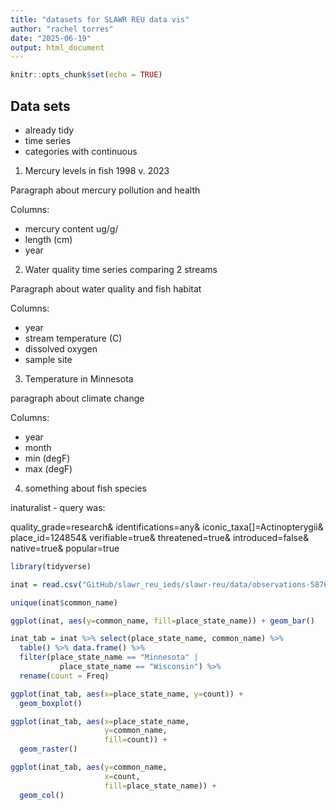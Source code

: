 ```yaml
---
title: "datasets for SLAWR REU data vis"
author: "rachel torres"
date: "2025-06-19"
output: html_document
---
```


```r
knitr::opts_chunk$set(echo = TRUE)
```

## Data sets 

- already tidy 
- time series 
- categories with continuous 

1. Mercury levels in fish 1998 v. 2023 

Paragraph about mercury pollution and health 

Columns: 

- mercury content ug/g/
- length (cm)
- year 

2. Water quality time series comparing 2 streams 

Paragraph about water quality and fish habitat 

Columns:

- year 
- stream temperature (C)
- dissolved oxygen 
- sample site 

3. Temperature in Minnesota 

paragraph about climate change 

Columns: 

- year 
- month 
- min (degF)
- max (degF)

4. something about fish species 

inaturalist - query was: 

quality_grade=research&
identifications=any&
iconic_taxa[]=Actinopterygii&
place_id=124854&
verifiable=true&
threatened=true&
introduced=false&
native=true&
popular=true


```r

library(tidyverse)

inat = read.csv("GitHub/slawr_reu_ieds/slawr-reu/data/observations-587687.csv/observations-587687.csv")

unique(inat$common_name)

ggplot(inat, aes(y=common_name, fill=place_state_name)) + geom_bar()

inat_tab = inat %>% select(place_state_name, common_name) %>% 
  table() %>% data.frame() %>% 
  filter(place_state_name == "Minnesota" |
           place_state_name == "Wisconsin") %>% 
  rename(count = Freq)

ggplot(inat_tab, aes(x=place_state_name, y=count)) +
  geom_boxplot()

ggplot(inat_tab, aes(x=place_state_name, 
                     y=common_name,
                     fill=count)) +
  geom_raster()

ggplot(inat_tab, aes(y=common_name, 
                     x=count, 
                     fill=place_state_name)) +
  geom_col()

  


```



